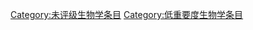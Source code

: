 {{empty category}}

[[Category:未评级生物学条目|Category:未评级生物学条目]]
[[Category:低重要度生物学条目|Category:低重要度生物学条目]]